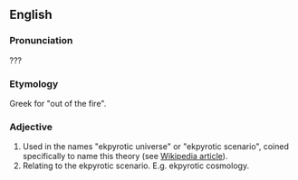 ==English==

===Pronunciation===
???

===Etymology===
Greek for "out of the fire".

===Adjective===
# Used in the names "ekpyrotic universe" or "ekpyrotic scenario", coined specifically to name this theory (see [[w:Ekpyrotic|Wikipedia article]]).
# Relating to the ekpyrotic scenario.  E.g. ekpyrotic cosmology.